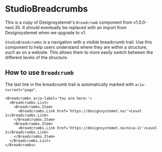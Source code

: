 
<Meta of={StudioBreadcrumbsStories} />

# StudioBreadcrumbs

This is a copy of Designsystemet's `Breadcrumb` component from v1.0.0-next.35. It should eventually be replaced with an import from Designsystemet when we upgrade to v1.

`StudioBreadcrumbs` is a navigation with a visible breadcrumb trail. Use this component to help users understand where they are within a structure, such as on a website. This allows them to more easily switch between the different levels of the structure.

<Primary />
<Controls of={StudioBreadcrumbsStories.Preview} />

## How to use `Breadcrumb`

The last link in the breadcrumb trail is automatically marked with `aria-current="page"`.

```tsx
<Breadcrumbs aria-label='You are here:'>
  <Breadcrumbs.List>
    <Breadcrumbs.Item>
      <Breadcrumbs.Link href='https://designsystemet.no/'>Level 1</Breadcrumbs.Link>
    </Breadcrumbs.Item>
    <Breadcrumbs.Item>
      <Breadcrumbs.Link href='https://designsystemet.no/niva-2/'>Level 2</Breadcrumbs.Link>
    </Breadcrumbs.Item>
  </Breadcrumbs.List>
</Breadcrumbs>
```
